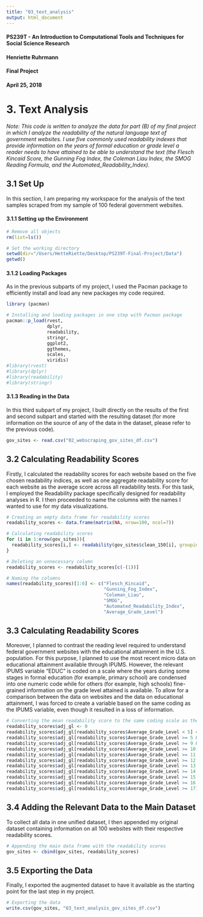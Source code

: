 ```yaml
---
title: "03_text_analysis"
output: html_document
---
```


#### PS239T - An Introduction to Computational Tools and Techniques for Social Science Research
#### Henriette Ruhrmann
#### Final Project
#### April 25, 2018

# 3. Text Analysis

_Note: This code is written to analyze the data for part (B) of my final project in which I analyze the readability of the natural language text of government websites. I use five commonly used readability indexes that provide information on the years of formal education or grade level a reader needs to have attained to be able to understand the text (the Flesch Kincaid Score, the Gunning Fog Index, the Coleman Liau Index, the SMOG Reading Formula, and the Automated_Readability_Index)._

## 3.1 Set Up

In this section, I am preparing my workspace for the analysis of the text samples scraped from my sample of 100 federal government websites.

#### 3.1.1 Setting up the Environment

```r

# Remove all objects
rm(list=ls())

# Set the working directory
setwd(dir="/Users/HetteRiette/Desktop/PS239T-Final-Project/Data")
getwd()

```


#### 3.1.2 Loading Packages

As in the previous subparts of my project, I used the Pacman package to efficiently install and load any new packages my code required. 

```r
library (pacman)

# Installing and loading packages in one step with Pacman package
pacman::p_load(rvest, 
               dplyr, 
               readability, 
               stringr, 
               ggplot2,
               ggthemes,
               scales,
               viridis) 
#library(rvest)
#library(dplyr)
#library(readability)
#library(stringr)

```


#### 3.1.3 Reading in the Data

In this third subpart of my project, I built directly on the results of the first and second subpart and started with the resulting dataset (for more information on the source of any of the data in the dataset, please refer to the previous code). 

```r

gov_sites <- read.csv("02_webscraping_gov_sites_df.csv")

```


## 3.2 Calculating Readability Scores

Firstly, I calculated the readability scores for each website based on the five chosen readability indices, as well as one aggregate readability score for each website as the average score across all readability tests. For this task, I employed the Readability package specifically designed for readability analyses in R. I then proceeded to name the columns with the names I wanted to use for my data visualizations. 

```r

# Creating an empty data frame for readability scores
readability_scores <- data.frame(matrix(NA, nrow=100, ncol=7))

# Calculating readability scores
for (i in 1:nrow(gov_sites)){
  readability_scores[i,] <- readability(gov_sites$clean_150[i], grouping.var = NULL)
}

# Deleting an unnecessary column
readability_scores <- readability_scores[c(-(1))]

# Naming the columns
names(readability_scores)[1:6] <- c("Flesch_Kincaid", 
                                    "Gunning_Fog_Index",
                                    "Coleman_Liau",
                                    "SMOG",
                                    "Automated_Readability_Index",
                                    "Average_Grade_Level")

```


## 3.3 Calculating Readability Scores

Moreover, I planned to contrast the reading level required to understand federal government websites with the educational attainment in the U.S. population. For this purpose, I planned to use the most recent micro data on educational attainment available through IPUMS. However, the relevant IPUMS variable "EDUC" is coded on a scale where the years during some stages in formal education (for example, primary school) are condensed into one numeric code while for others (for example, high schools) fine-grained information on the grade level attained is available. To allow for a comparison between the data on websites and the data on educational attainment, I was forced to create a variable based on the same coding as the IPUMS variable, even though it resulted in a loss of information.


```r

# Converting the mean readability score to the same coding scale as the IPUMS education variable
readability_scores$adj_gl <- 0
readability_scores$adj_gl[readability_scores$Average_Grade_Level < 5] <- 1
readability_scores$adj_gl[readability_scores$Average_Grade_Level >= 5 & readability_scores$Average_Grade_Level < 9] <- 2
readability_scores$adj_gl[readability_scores$Average_Grade_Level >= 9 & readability_scores$Average_Grade_Level < 10] <- 3
readability_scores$adj_gl[readability_scores$Average_Grade_Level >= 10 & readability_scores$Average_Grade_Level < 11] <- 4
readability_scores$adj_gl[readability_scores$Average_Grade_Level >= 11 & readability_scores$Average_Grade_Level < 12] <- 5
readability_scores$adj_gl[readability_scores$Average_Grade_Level >= 12 & readability_scores$Average_Grade_Level < 13] <- 6
readability_scores$adj_gl[readability_scores$Average_Grade_Level >= 13 & readability_scores$Average_Grade_Level < 14] <- 7
readability_scores$adj_gl[readability_scores$Average_Grade_Level >= 14 & readability_scores$Average_Grade_Level < 15] <- 8
readability_scores$adj_gl[readability_scores$Average_Grade_Level >= 15 & readability_scores$Average_Grade_Level < 16] <- 9
readability_scores$adj_gl[readability_scores$Average_Grade_Level >= 16 & readability_scores$Average_Grade_Level < 17] <- 10
readability_scores$adj_gl[readability_scores$Average_Grade_Level >= 17] <- 11
```

## 3.4 Adding the Relevant Data to the Main Dataset

To collect all data in one unified dataset, I then appended my original dataset containing information on all 100 websites with their respective readability scores.

```r

# Appending the main data frame with the readability scores
gov_sites <- cbind(gov_sites, readability_scores)

```

## 3.5 Exporting the Data

Finally, I exported the augmented dataset to have it available as the starting point for the last step in my project.

```r

# Exporting the data
write.csv(gov_sites, "03_text_analysis_gov_sites_df.csv")

```